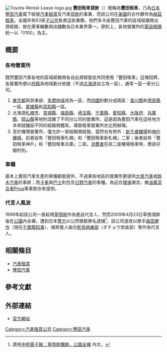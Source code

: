 [[File:Toyota-Rental-Lease-logo.jpg|thumb]]
'''豐田租車貸款'''（{{lang-ja|トヨタレンタリース}}）簡稱為'''豐田租車'''，乃為[[日本|日本]][[豐田汽車|豐田汽車]]麾下經營[[汽車租賃|汽車租賃]]及汽車[[貸款|貸款]]的事業，而該公司在[[美國|美國]]的合作夥伴為[[赫茲租車|赫茲租車]]。全國共有63家[[子公司|子公司]]負責這些業務，他們多半由豐田汽車的區域經銷商出資經營，故在庫車輛數與店舖數為日本業界第一。原則上，各地營業所的[[電話號碼|電話號碼]]統一以「0100」為主。

== 概要 ==
=== 各地營業所 ===
既然豐田汽車各地的區域經銷商各自出資經營並共同使用「豐田租車」這塊招牌，各營業所便以[[日本行政區劃|府縣]]為地域劃分依據（不過[[北海道|北海道]]自立為一區），通常一區一家分公司。
# [[東京都|東京都]]與其東部、[[多摩地域|多摩地域]]成為一區，而[[四國|四國]]則劃分成兩區：[[香川縣|香川縣]]和[[德島縣|德島縣]]一區、[[愛媛縣|愛媛縣]]和[[高知縣|高知縣]]一區。
# 北海道[[札幌市|札幌市]]、[[宮城縣|宮城縣]]、[[福島縣|福島縣]]、[[埼玉縣|埼玉縣]]、[[千葉縣|千葉縣]]、[[愛知縣|愛知縣]]、[[大阪府|大阪府]]、[[兵庫縣|兵庫縣]]、[[岡山縣|岡山縣]]等地則混雜了不同分公司的營業所，這是因為豐田汽車在這些地方本來就鋪設不同的經銷商體系，導致租車營業所亦比照辦理。
# 至於機場營業所，僅允許一家經銷商經營。當然也有例外：[[新千歲機場|新千歲機場]]和[[神戶機場|神戶機場]]，前者設有「豐田租車札幌」和「豐田租車新札幌」二家；後者設有「豐田租車神戶」和「豐田租車兵庫」二家。[[消费者_(经济)|消費者]]在該二座機場租車時，應該仔細判別。

=== 車種 ===
基本上豐田汽車生產的車種都能提供，不過某些地區的營業所更提供[[大發工業株式會社|大發汽車]]或[[鈴木株式會社|鈴木汽車]]的車款；而[[載貨汽車|卡車]]與[[巴士|巴士]]則包含[[日野汽車|日野汽車]]的車種。為迎合[[環境保護|環保]]潮流，像[[混合動力車輛|油電混合車]][[豐田普銳斯|Prius]]等車款亦有提供。

=== 代言人風波 ===
1999年起該公司一直起用[[草彅剛|草彅剛]]作為產品代言人，然而2009年4月23日草彅酒醉後在[[公園|公園]]內全裸，遭到日本[[警察|警方]]以公然猥褻罪名逮捕<ref>請見[http://showbiz.chinatimes.com/2009Cti/Channel/Showbiz/showbiz-news-cnt/0,5020,100105+112009042400501,00.html 中時電子報：草彅剛爛醉，公園全裸] {{Wayback|url=http://showbiz.chinatimes.com/2009Cti/Channel/Showbiz/showbiz-news-cnt/0,5020,100105+112009042400501,00.html |date=20090427135030 }}內文。</ref>，該公司遂改以歌手[[森田健作|森田健作]]（現任[[千葉縣|千葉縣]][[知事|知事]]）、搞笑藝人組合[[鴕鳥俱樂部|鴕鳥俱樂部]]（{{ja}}ダチョウ倶楽部）等作為代言人。

== 相關條目 ==
* [[汽車租賃|汽車租賃]]
* [[豐田汽車|豐田汽車]]

== 參考文獻 ==
{{reflist}}

== 外部連結 ==
* [https://rent.toyota.co.jp/zh-tw/ 官方網站] {{zh-tw}}

{{Vehicle rental brands}}

[[Category:汽車租賃公司|Category:汽車租賃公司]]
[[Category:豐田汽車|Category:豐田汽車]]
